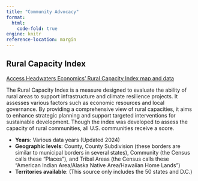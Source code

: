 ```yaml
---
title: "Community Advocacy"
format: 
  html:
    code-fold: true
engine: knitr
reference-location: margin
---
```


## Rural Capacity Index

[Access Headwaters Economics' Rural Capacity Index map and data](https://headwaterseconomics.org/equity/rural-capacity-map/){.external target="_blank"}

The Rural Capacity Index is a measure designed to evaluate the ability of rural areas to support infrastructure and climate resilience projects. It assesses various factors such as economic resources and local governance. By providing a comprehensive view of rural capacities, it aims to enhance strategic planning and support targeted interventions for sustainable development.  Though the index was developed to assess the capacity of rural communities, all U.S. communities receive a score.  

* **Years**: Various data years (Updated 2024)
* **Geographic levels**: County, County Subdivision (these borders are similar to municipal borders in several states), Community (the Census calls these “Places”), and Tribal Areas (the Census calls these “American Indian Area/Alaska Native Area/Hawaiian Home Lands”)
* **Territories available**: (This source only includes the 50 states and D.C.)

